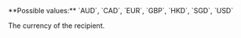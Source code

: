 <ResponseField name="Currency" type="string">
**Possible values:** `AUD`, `CAD`, `EUR`, `GBP`, `HKD`, `SGD`, `USD`

The currency of the recipient.
</ResponseField>